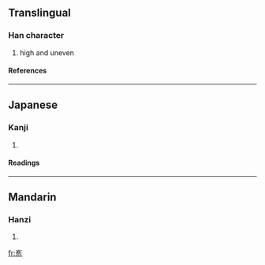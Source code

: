 ==Translingual==
===Han character===
{{Han char|rn=46|rad=山|as=06|sn=9|four=2271<sub>2</sub>|canj=山弓一山 (UNMU), X山弓一山 (XUNMU)}}
# high and uneven
====References====
{{Han ref|kx=0311.060|dkj=08049|dj=0610.240|hdz=10771.090|uh=5CDE|ud=23774|bh=CEA1|bd=52897}}
----
==Japanese==
===Kanji===
{{ja-kanji|grade=|rs=山06}}
# {{defn|Japanese}} 
====Readings====
{{ja-readings|on=[[き]] (ki), [[ぐわい]] (guwai), [[げ]] (ge), [[ごつ]] (gotsu), [[ごち]] (gochi)|kun=}}
----
==Mandarin==
===Hanzi===
{{cmn-hanzi|pin=[[qiáo]] ([[qiao2]]), [[wéi]] ([[wei2]])|wg=ch'iao<sup>2</sup>, wei<sup>2</sup>}}
# {{defn|Mandarin}}

[[fr:峞]]